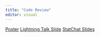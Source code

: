 ```yaml
---
title: "Code Review"
editor: visual
---
```


[Poster](https://raw.githubusercontent.com/rlisinker/website-quarto/main/files/code-review/Lisinker_CodeReview_Poster.pdf)
[Lightning Talk Slide](https://raw.githubusercontent.com/rlisinker/website-quarto/main/files/code-review/Lisinker_CodeReview_LightningTalk_Slide.pdf)
[StatChat Slides](https://raw.githubusercontent.com/rlisinker/website-quarto/main/files/code-review/Lisinker_CodeReview_StatChat_Slides.pdf)